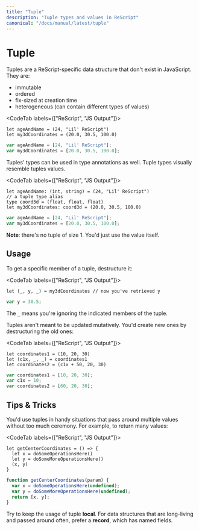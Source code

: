 ```yaml
---
title: "Tuple"
description: "Tuple types and values in ReScript"
canonical: "/docs/manual/latest/tuple"
---
```


# Tuple

Tuples are a ReScript-specific data structure that don't exist in JavaScript. They are:

- immutable
- ordered
- fix-sized at creation time
- heterogeneous (can contain different types of values)

<CodeTab labels={["ReScript", "JS Output"]}>

```res example
let ageAndName = (24, "Lil' ReScript")
let my3dCoordinates = (20.0, 30.5, 100.0)
```

```js
var ageAndName = [24, "Lil' ReScript"];
var my3dCoordinates = [20.0, 30.5, 100.0];
```

</CodeTab>

Tuples' types can be used in type annotations as well. Tuple types visually resemble tuples values.

<CodeTab labels={["ReScript", "JS Output"]}>

```res prelude
let ageAndName: (int, string) = (24, "Lil' ReScript")
// a tuple type alias
type coord3d = (float, float, float)
let my3dCoordinates: coord3d = (20.0, 30.5, 100.0)
```

```js
var ageAndName = [24, "Lil' ReScript"];
var my3dCoordinates = [20.0, 30.5, 100.0];
```

</CodeTab>

**Note**: there's no tuple of size 1. You'd just use the value itself.

## Usage

To get a specific member of a tuple, destructure it:

<CodeTab labels={["ReScript", "JS Output"]}>

```res example
let (_, y, _) = my3dCoordinates // now you've retrieved y
```

```js
var y = 30.5;
```

</CodeTab>

The `_` means you're ignoring the indicated members of the tuple.

Tuples aren't meant to be updated mutatively. You'd create new ones by destructuring the old ones:

<CodeTab labels={["ReScript", "JS Output"]}>

```res example
let coordinates1 = (10, 20, 30)
let (c1x, _, _) = coordinates1
let coordinates2 = (c1x + 50, 20, 30)
```

```js
var coordinates1 = [10, 20, 30];
var c1x = 10;
var coordinates2 = [60, 20, 30];
```

</CodeTab>

## Tips & Tricks

You'd use tuples in handy situations that pass around multiple values without too much ceremony. For example, to return many values:

<CodeTab labels={["ReScript", "JS Output"]}>

```res
let getCenterCoordinates = () => {
  let x = doSomeOperationsHere()
  let y = doSomeMoreOperationsHere()
  (x, y)
}
```

```js
function getCenterCoordinates(param) {
  var x = doSomeOperationsHere(undefined);
  var y = doSomeMoreOperationsHere(undefined);
  return [x, y];
}
```

</CodeTab>

Try to keep the usage of tuple **local**. For data structures that are long-living and passed around often, prefer a **record**, which has named fields.
